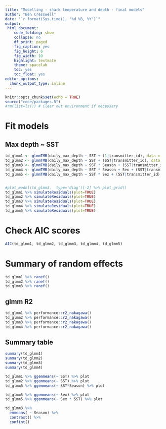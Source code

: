 ```yaml
---
title: "Modelling - shark temperature and depth - final models"
author: "Ben Cresswell"
date: "`r format(Sys.time(), '%d %B, %Y')`"
output: 
 html_document:
    code_folding: show
    collapse: no
    df_print: paged
    fig_caption: yes
    fig_height: 6
    fig_width: 10
    highlight: textmate
    theme: spacelab
    toc: yes
    toc_float: yes
editor_options: 
  chunk_output_type: inline
---
```



```r
knitr::opts_chunk$set(echo = TRUE)
source("code/packages.R")
#rm(list=ls()) # Clear out environment if necessary
```




# Fit models

## Max depth ~ SST
```r
td_glmm1 <- glmmTMB(daily_max_depth ~ SST + (1|transmitter_id), data = shark_1_td, family = gaussian(), REML = TRUE)
td_glmm2 <- glmmTMB(daily_max_depth ~ SST + (SST|transmitter_id), data = shark_1_td, family = gaussian(), REML = TRUE)
td_glmm3 <- glmmTMB(daily_max_depth ~ SST * Season + (SST|transmitter_id), data = shark_1_td, family = gaussian(), REML = TRUE)
td_glmm4 <- glmmTMB(daily_max_depth ~ SST * Season + Sex + (SST|transmitter_id), data = shark_1_td, family = gaussian(), REML = TRUE)
td_glmm5 <- glmmTMB(daily_max_depth ~ SST * Sex + (SST|transmitter_id), data = shark_1_td, family = gaussian(), REML = TRUE)



```

```r
#plot_model(td_glmm3,  type='diag')[-2] %>% plot_grid()
td_glmm1 %>% simulateResiduals(plot=TRUE)
td_glmm2 %>% simulateResiduals(plot=TRUE)
td_glmm3 %>% simulateResiduals(plot=TRUE)
td_glmm4 %>% simulateResiduals(plot=TRUE)
td_glmm5 %>% simulateResiduals(plot=TRUE)
```
# Check AIC scores
```r
AIC(td_glmm1, td_glmm2, td_glmm3, td_glmm4, td_glmm5)
```

# Summary of random effects
```r
td_glmm1 %>% ranef()
td_glmm2 %>% ranef()
td_glmm3 %>% ranef()
```

## glmm R2
```r
td_glmm1 %>% performance::r2_nakagawa()
td_glmm2 %>% performance::r2_nakagawa()
td_glmm3 %>% performance::r2_nakagawa()
td_glmm4 %>% performance::r2_nakagawa()
```


## Summary table
```r
summary(td_glmm1)
summary(td_glmm2)
summary(td_glmm3)
summary(td_glmm4)
```





```r
td_glmm1 %>% ggemmeans(~ SST) %>% plot
td_glmm2 %>% ggemmeans(~ SST) %>% plot
td_glmm5 %>% ggemmeans(~ SST*Season) %>% plot
```


```r
td_glmm5 %>% ggemmeans(~ Sex) %>% plot
td_glmm5 %>% ggemmeans(~ Sex * SST) %>% plot
```






```r
td_glmm3 %>% 
  emmeans( ~ Season) %>% 
  contrast() %>% 
  confint()
```









